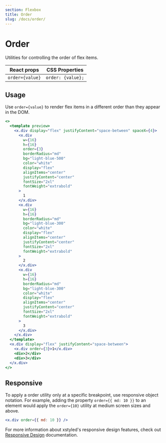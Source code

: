 ```yaml
---
section: Flexbox
title: Order
slug: /docs/order/
---
```


# Order

Utilities for controlling the order of flex items.

<carbon-ad />

| React props     | CSS Properties    |
| --------------- | ----------------- |
| `order={value}` | `order: {value};` |

## Usage

Use `order={value}` to render flex items in a different order than they appear in the DOM.

```jsx preview color=light-blue
<>
  <template preview>
    <x.div display="flex" justifyContent="space-between" spaceX={4}>
      <x.div
        w={16}
        h={16}
        order={3}
        borderRadius="md"
        bg="light-blue-500"
        color="white"
        display="flex"
        alignItems="center"
        justifyContent="center"
        fontSize="2xl"
        fontWeight="extrabold"
      >
        1
      </x.div>
      <x.div
        w={16}
        h={16}
        borderRadius="md"
        bg="light-blue-300"
        color="white"
        display="flex"
        alignItems="center"
        justifyContent="center"
        fontSize="2xl"
        fontWeight="extrabold"
      >
        2
      </x.div>
      <x.div
        w={16}
        h={16}
        borderRadius="md"
        bg="light-blue-300"
        color="white"
        display="flex"
        alignItems="center"
        justifyContent="center"
        fontSize="2xl"
        fontWeight="extrabold"
      >
        3
      </x.div>
    </x.div>
  </template>
  <x.div display="flex" justifyContent="space-between">
    <x.div order={3}>1</x.div>
    <div>2</div>
    <div>3</div>
  </x.div>
</>
```

## Responsive

To apply a order utility only at a specific breakpoint, use responsive object notation. For example, adding the property `order={{ md: 10 }}` to an element would apply the `order={10}` utility at medium screen sizes and above.

```jsx
<x.div order={{ md: 10 }} />
```

For more information about xstyled's responsive design features, check out [Responsive Design](/docs/responsive-design/) documentation.
